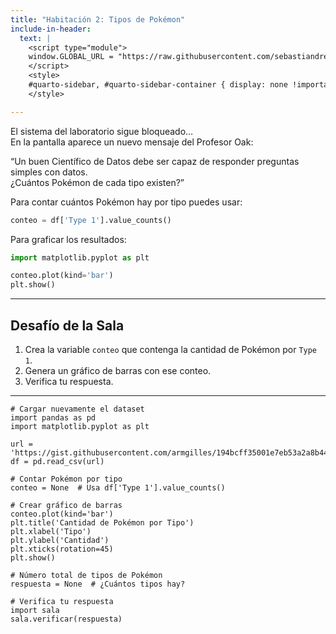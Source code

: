 ```yaml
---
title: "Habitación 2: Tipos de Pokémon"
include-in-header:
  text: |
    <script type="module">
    window.GLOBAL_URL = "https://raw.githubusercontent.com/sebastiandres/pyscape/refs/heads/main/quarto/oaks_lab/rooms/sala_02.py";
    </script>
    <style>
    #quarto-sidebar, #quarto-sidebar-container { display: none !important; }
    </style>

---
```


El sistema del laboratorio sigue bloqueado...  
En la pantalla aparece un nuevo mensaje del Profesor Oak:

<div class="alert alert-info">
"Un buen Científico de Datos debe ser capaz de responder preguntas simples con datos.  
¿Cuántos Pokémon de cada tipo existen?"
</div>

::: {.callout-tip title="Contar y Graficar Datos" collapse="true"}

Para contar cuántos Pokémon hay por tipo puedes usar:

```python
conteo = df['Type 1'].value_counts()
```

Para graficar los resultados:

```python
import matplotlib.pyplot as plt

conteo.plot(kind='bar')
plt.show()
```
:::

---

## Desafío de la Sala

1. Crea la variable `conteo` que contenga la cantidad de Pokémon por `Type 1`.  
2. Genera un gráfico de barras con ese conteo.  
3. Verifica tu respuesta.

---

```pyodide-python
# Cargar nuevamente el dataset
import pandas as pd
import matplotlib.pyplot as plt

url = 'https://gist.githubusercontent.com/armgilles/194bcff35001e7eb53a2a8b441e8b2c6/raw/92200bc0a673d5ce2110aaad4544ed6c4010f687/pokemon.csv'
df = pd.read_csv(url)

# Contar Pokémon por tipo
conteo = None  # Usa df['Type 1'].value_counts()

# Crear gráfico de barras
conteo.plot(kind='bar')
plt.title('Cantidad de Pokémon por Tipo')
plt.xlabel('Tipo')
plt.ylabel('Cantidad')
plt.xticks(rotation=45)
plt.show()

# Número total de tipos de Pokémon
respuesta = None  # ¿Cuántos tipos hay?

# Verifica tu respuesta
import sala
sala.verificar(respuesta)
```